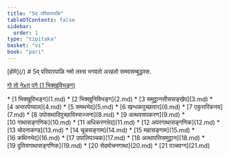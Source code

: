 ```yaml
---
title: "5व् परिवारपाळि"
tableOfContents: false
sidebar:
  order: 1
type: "tipitaka"
basket: "vi"
book: "pari"
---
```



<Paragraph type="center" book="pari">
[होमे](/)
</Paragraph>

<Paragraph type="center" book="pari">
# 5व् परिवारपाळि
</Paragraph>

<Paragraph number="1" type="center" book="pari">
नमो तस्स भगवतो अरहतो सम्मासम्बुद्धस्स.

[गो तो नेxत् पगे (1 भिक्खुविभङ्ग)](1.md)



</Paragraph>

<TableOfContents book="pari" section="5">
* [1 भिक्खुविभङ्ग](1.md)
* [2 भिक्खुनिविभङ्ग](2.md)
* [3 समुट्ठानसीससङ्खेप](3.md)
* [4 अन्तरपेय्याल](4.md)
* [5 समथभेद](5.md)
* [6 खन्धकपुच्छावार](6.md)
* [7 एकुत्तरिकनय](7.md)
* [8 उपोसथादिपुच्छाविस्सज्जना](8.md)
* [9 अत्थवसपकरण](9.md)
* [10 गाथासङ्गणिक](10.md)
* [11 अधिकरणभेद](11.md)
* [12 अपरगाथासङ्गणिक](12.md)
* [13 चोदनाकण्ड](13.md)
* [14 चूळसङ्गाम](14.md)
* [15 महासङ्गाम](15.md)
* [16 कथिनभेद](16.md)
* [17 उपालिपञ्चक](17.md)
* [18 अत्थापत्तिसमुट्ठान](18.md)
* [19 दुतियगाथासङ्गणिक](19.md)
* [20 सेदमोचनगाथा](20.md)
* [21 पञ्चवग्ग](21.md)
</TableOfContents>